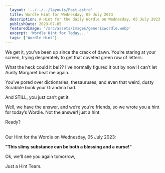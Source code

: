 ```yaml
---
  layout: '../../../layouts/Post.astro'
  title: Wordle Hint for Wednesday, 05 July 2023
  description: A Hint for the daily Wordle on Wednesday, 05 July 2023
  publishDate: 2023-07-05
  featuredImage: '/src/assets/images/genericwordle.webp'
  excerpt: 'Wordle Hint for Today...'
  tags: ['Wordle Hint']
---
```


  We get it, you’ve been up since the crack of dawn. You’re staring at your screen, trying desperately to get that coveted green row of letters. 

  What the heck could it be!??
  I’ve normally figured it out by now!
  I can’t let Aunty Margaret beat me again… 

  You’ve pored over dictionaries, thesauruses, and even that weird, dusty Scrabble book your Grandma had.

  And STILL, you just can’t get it. 

  Well, we have the answer, and we’re you’re friends, so we wrote you a hint for today’s Wordle.
  Not the answer! just a hint. 

  Ready?<br /><br />

  Our Hint for the Wordle on Wednesday, 05 July 2023:

  **"This slimy substance can be both a blessing and a curse!"**

  Ok, we'll see you again tomorrow, 

  Just a Hint Team.
  
